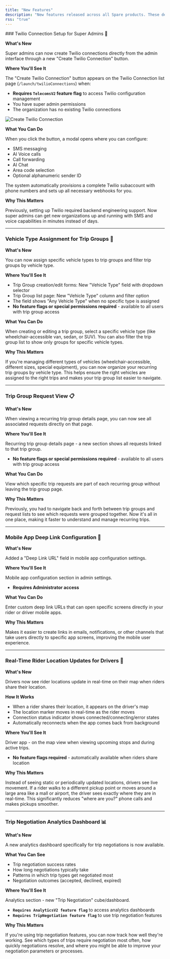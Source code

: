 ```yaml
---
title: "New Features"
description: "New features released across all Spare products. These descriptions are for Spare internal teams only."
rss: "true"
---
```


<Update label="October 9, 2025" description="6 New Features">
  ### Twilio Connection Setup for Super Admins 🔧

  **What's New**

  Super admins can now create Twilio connections directly from the admin interface through a new "Create Twilio Connection" button.

  **Where You'll See It**

  The "Create Twilio Connection" button appears on the Twilio Connection list page (`/launch/twilioConnections`) when:
  - **Requires `TelecomsV2` feature flag** to access Twilio configuration management
  - You have super admin permissions
  - The organization has no existing Twilio connections

![Create Twilio Connection](/images/changelogs/CreateTwillioConnection.png)

  **What You Can Do**

  When you click the button, a modal opens where you can configure:

  - SMS messaging
  - AI Voice calls
  - Call forwarding
  - AI Chat
  - Area code selection
  - Optional alphanumeric sender ID

  The system automatically provisions a complete Twilio subaccount with phone numbers and sets up all necessary webhooks for you.

  **Why This Matters**

  Previously, setting up Twilio required backend engineering support. Now super admins can get new organizations up and running with SMS and voice capabilities in minutes instead of days.

  ---

  ### Vehicle Type Assignment for Trip Groups 🚐

  **What's New**

  You can now assign specific vehicle types to trip groups and filter trip groups by vehicle type.

  **Where You'll See It**

  - Trip Group creation/edit forms: New "Vehicle Type" field with dropdown selector
  - Trip Group list page: New "Vehicle Type" column and filter option
  - The field shows "Any Vehicle Type" when no specific type is assigned
  - **No feature flags or special permissions required** - available to all users with trip group access

  **What You Can Do**

  When creating or editing a trip group, select a specific vehicle type (like wheelchair-accessible van, sedan, or SUV). You can also filter the trip group list to show only groups for specific vehicle types.

  **Why This Matters**

  If you're managing different types of vehicles (wheelchair-accessible, different sizes, special equipment), you can now organize your recurring trip groups by vehicle type. This helps ensure the right vehicles are assigned to the right trips and makes your trip group list easier to navigate.

  ---

  ### Trip Group Request View 📋

  **What's New**

  When viewing a recurring trip group details page, you can now see all associated requests directly on that page.

  **Where You'll See It**

  Recurring trip group details page - a new section shows all requests linked to that trip group.

  - **No feature flags or special permissions required** - available to all users with trip group access

  **What You Can Do**

  View which specific trip requests are part of each recurring group without leaving the trip group page.

  **Why This Matters**

  Previously, you had to navigate back and forth between trip groups and request lists to see which requests were grouped together. Now it's all in one place, making it faster to understand and manage recurring trips.

  ---

  ### Mobile App Deep Link Configuration 📱

  **What's New**

  Added a "Deep Link URL" field in mobile app configuration settings.

  **Where You'll See It**

  Mobile app configuration section in admin settings.

  - **Requires Administrator access**

  **What You Can Do**

  Enter custom deep link URLs that can open specific screens directly in your rider or driver mobile apps.

  **Why This Matters**

  Makes it easier to create links in emails, notifications, or other channels that take users directly to specific app screens, improving the mobile user experience.

  ---

  ### Real-Time Rider Location Updates for Drivers 📍

  **What's New**

  Drivers now see rider locations update in real-time on their map when riders share their location.

  **How It Works**

  - When a rider shares their location, it appears on the driver's map
  - The location marker moves in real-time as the rider moves
  - Connection status indicator shows connected/connecting/error states
  - Automatically reconnects when the app comes back from background

  **Where You'll See It**

  Driver app - on the map view when viewing upcoming stops and during active trips.

  - **No feature flags required** - automatically available when riders share location

  **Why This Matters**

  Instead of seeing static or periodically updated locations, drivers see live movement. If a rider walks to a different pickup point or moves around a large area like a mall or airport, the driver sees exactly where they are in real-time. This significantly reduces "where are you?" phone calls and makes pickups smoother.

  ---

  ### Trip Negotiation Analytics Dashboard 📊

  **What's New**

  A new analytics dashboard specifically for trip negotiations is now available.

  **What You Can See**

  - Trip negotiation success rates
  - How long negotiations typically take
  - Patterns in which trip types get negotiated most
  - Negotiation outcomes (accepted, declined, expired)

  **Where You'll See It**

  Analytics section - new "Trip Negotiation" cube/dashboard.

  - **`Requires AnalyticsV2 feature flag`** to access analytics dashboards
  - **`Requires TripNegotiation feature flag`** to use trip negotiation features

  **Why This Matters**

  If you're using trip negotiation features, you can now track how well they're working. See which types of trips require negotiation most often, how quickly negotiations resolve, and where you might be able to improve your negotiation parameters or processes.
</Update>